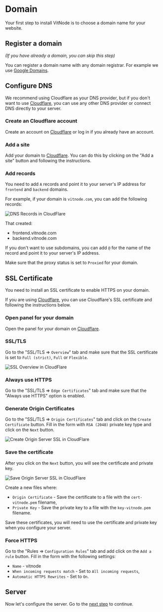 
# Domain

Your first step to install VitNode is to choose a domain name for your website.

## Register a domain

_(If you have already a domain, you can skip this step)_

You can register a domain name with any domain registrar. For example we use [Google Domains](https://domains.google/).

## Configure DNS

We recommend using Cloudflare as your DNS provider, but if you don't want to use [Cloudflare](https://www.cloudflare.com/), you can use any other DNS provider or connect DNS directly to your server.

<Steps>

### Create an Cloudflare account

Create an account on [Cloudflare](https://www.cloudflare.com/) or log in if you already have an account.

### Add a site

Add your domain to [Cloudflare](https://www.cloudflare.com/). You can do this by clicking on the "Add a site" button and following the instructions.

### Add records

You need to add `A` records and point it to your server's IP address for `frontend` and `backend` domains.

For example, if your domain is `vitnode.com`, you can add the following records:

<Image src={dnsCf} alt="DNS Records in CloudFlare" />

That created:

- frontend.vitnode.com
- backend.vitnode.com

If you don't want to use subdomains, you can add `@` for the name of the record and point it to your server's IP address.

Make sure that the proxy status is set to `Proxied` for your domain.

</Steps>

## SSL Certificate

You need to install an SSL certificate to enable HTTPS on your domain.

If you are using [Cloudflare](https://www.cloudflare.com/), you can use Cloudflare's SSL certificate and following the instructions below.

<Steps>

### Open panel for your domain

Open the panel for your domain on [Cloudflare](https://www.cloudflare.com/).

### SSL/TLS

Go to the "SSL/TLS => `Overview`" tab and make sure that the SSL certificate is set to `Full (strict)`, `Full` or `Flexible`.

<Image src={sslCf} alt="SSL Overview in CloudFlare" />

### Always use HTTPS

Go to the "SSL/TLS => `Edge Certificates`" tab and make sure that the "Always use HTTPS" option is enabled.

### Generate Origin Certificates

Go to the "SSL/TLS => `Origin Certificates`" tab and click on the `Create Certificate` button. Fill in the form with `RSA (2048)` private key type and click on the `Next` button.

<Image src={createOriginSsfCf} alt="Create Origin Server SSL in CloudFlare" />

### Save the certificate

After you click on the `Next` button, you will see the certificate and private key.

<Image src={saveOriginSsfCf} alt="Save Origin Server SSL in CloudFlare" />

Create a new files where:

- `Origin Certificate` - Save the certificate to a file with the `cert-vitnode.pem` filename,
- `Private Key` - Save the private key to a file with the `key-vitnode.pem` filename.

Save these certificates, you will need to use the certificate and private key when you configure your server.

### Force HTTPS

Go to the "Rules => `Configuration Rules`" tab and add click on the `Add a rule` button. Fill in the form with the following settings:

- `Name` - vitnode
- `When incoming requests match` - Set to `All incoming requests`,
- `Automatic HTTPS Rewrites` - Set to `On`.

</Steps>

## Server

Now let's configure the server. Go to the [next step](/setup/secure) to continue.
